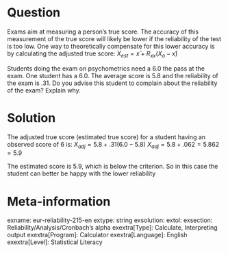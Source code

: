 Question
========
Exams aim at measuring a person's true score. The accuracy of this measurement of the true score will likely be lower if the reliability of the test is too low. One way to theoretically compensate for this lower accuracy is by calculating the adjusted true score: $X_{est} = x̄ + R_{xx}(X_o-x̄)$

Students doing the exam on psychometrics need a 6.0 the pass at the exam. One student has a 6.0. The average score is 5.8 and the reliability of the exam is .31. Do you advise this student to complain about the reliability of the exam? Explain why.


Solution
========
The adjusted true score (estimated true score) for a student having an observed score of 6 is:
$X_{adj} = 5.8 + .31(6.0 - 5.8)$
$X_{adj} = 5.8 + .062 = 5.862 = 5.9$

The estimated score is 5.9, which is below the criterion. So in this case the student can better be happy with the lower reliability


Meta-information
================
exname: eur-reliability-215-en
extype: string
exsolution: 
extol: 
exsection: Reliability/Analysis/Cronbach's alpha
exextra[Type]: Calculate, Interpreting output
exextra[Program]: Calculator
exextra[Language]: English
exextra[Level]: Statistical Literacy